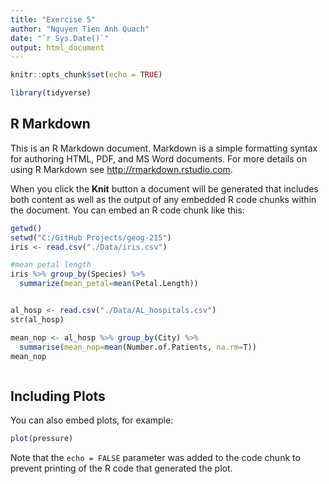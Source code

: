 ```yaml
---
title: "Exercise 5"
author: "Nguyen Tien Anh Quach"
date: "`r Sys.Date()`"
output: html_document
---
```


```r
knitr::opts_chunk$set(echo = TRUE)

library(tidyverse)
```

## R Markdown

This is an R Markdown document. Markdown is a simple formatting syntax for authoring HTML, PDF, and MS Word documents. For more details on using R Markdown see <http://rmarkdown.rstudio.com>.

When you click the **Knit** button a document will be generated that includes both content as well as the output of any embedded R code chunks within the document. You can embed an R code chunk like this:

```r
getwd()
setwd("C:/GitHub Projects/geog-215")
iris <- read.csv("./Data/iris.csv")

#mean petal length
iris %>% group_by(Species) %>%
  summarize(mean_petal=mean(Petal.Length))


al_hosp <- read.csv("./Data/AL_hospitals.csv")
str(al_hosp)

mean_nop <- al_hosp %>% group_by(City) %>%
  summarise(mean_nop=mean(Number.of.Patients, na.rm=T))
mean_nop
```

```r

```


## Including Plots

You can also embed plots, for example:

```r
plot(pressure)
```

Note that the `echo = FALSE` parameter was added to the code chunk to prevent printing of the R code that generated the plot.
